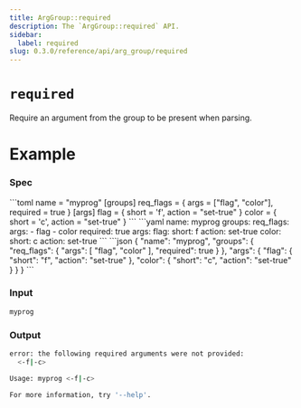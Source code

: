 ```yaml
---
title: ArgGroup::required
description: The `ArgGroup::required` API.
sidebar:
  label: required
slug: 0.3.0/reference/api/arg_group/required
---
```



# `required` <LinkButton href="https://docs.rs/clap/latest/clap/struct.ArgGroup.html#method.required" icon="open-book" variant="minimal" />

<Badge text="since 0.1.0" size="small" />

Require an argument from the group to be present when parsing.

# Example

### Spec

<Tabs syncKey="format">
  <TabItem label="TOML">
    ```toml
    name = "myprog"
    [groups]
    req_flags = { args = ["flag", "color"], required = true }
    [args]
    flag = { short = 'f', action = "set-true" }
    color = { short = 'c', action = "set-true" }
    ```
  </TabItem>

  <TabItem label="YAML">
    ```yaml
    name: myprog
    groups:
      req_flags:
        args:
        - flag
        - color
        required: true
    args:
      flag:
        short: f
        action: set-true
      color:
        short: c
        action: set-true
    ```
  </TabItem>

  <TabItem label="JSON">
    ```json
    {
      "name": "myprog",
      "groups": {
        "req_flags": {
          "args": [
            "flag",
            "color"
          ],
          "required": true
        }
      },
      "args": {
        "flag": {
          "short": "f",
          "action": "set-true"
        },
        "color": {
          "short": "c",
          "action": "set-true"
        }
      }
    }
    ```
  </TabItem>
</Tabs>

### Input

```bash
myprog
```

### Output

```bash
error: the following required arguments were not provided:
  <-f|-c>

Usage: myprog <-f|-c>

For more information, try '--help'.
```
